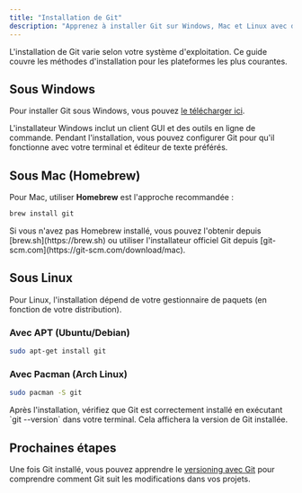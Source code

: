```yaml
---
title: "Installation de Git"
description: "Apprenez à installer Git sur Windows, Mac et Linux avec des instructions étape par étape pour chaque plateforme."
---
```


L'installation de Git varie selon votre système d'exploitation. Ce guide couvre les méthodes d'installation pour les plateformes les plus courantes.

## Sous Windows

Pour installer Git sous Windows, vous pouvez [le télécharger ici](https://git-scm.com/download/win).

<Note type="info">
L'installateur Windows inclut un client GUI et des outils en ligne de commande. Pendant l'installation, vous pouvez configurer Git pour qu'il fonctionne avec votre terminal et éditeur de texte préférés.
</Note>

## Sous Mac (Homebrew)

Pour Mac, utiliser **Homebrew** est l'approche recommandée :

```sh
brew install git
```

<Note>
Si vous n'avez pas Homebrew installé, vous pouvez l'obtenir depuis [brew.sh](https://brew.sh) ou utiliser l'installateur officiel Git depuis [git-scm.com](https://git-scm.com/download/mac).
</Note>

## Sous Linux

Pour Linux, l'installation dépend de votre gestionnaire de paquets (en fonction de votre distribution).

### Avec APT (Ubuntu/Debian)

```sh
sudo apt-get install git
```

### Avec Pacman (Arch Linux)

```sh
sudo pacman -S git
```

<Note type="success">
Après l'installation, vérifiez que Git est correctement installé en exécutant `git --version` dans votre terminal. Cela affichera la version de Git installée.
</Note>

## Prochaines étapes

Une fois Git installé, vous pouvez apprendre le [versioning avec Git](/docs/basics/git/versioning) pour comprendre comment Git suit les modifications dans vos projets.
